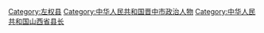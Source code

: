 [[Category:左权县|Category:左权县]]
[[Category:中华人民共和国晋中市政治人物|Category:中华人民共和国晋中市政治人物]]
[[Category:中华人民共和国山西省县长|Category:中华人民共和国山西省县长]]